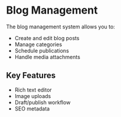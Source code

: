 # Blog Management

The blog management system allows you to:

- Create and edit blog posts
- Manage categories
- Schedule publications
- Handle media attachments

## Key Features

- Rich text editor
- Image uploads
- Draft/publish workflow
- SEO metadata 